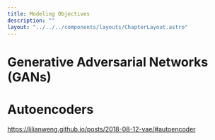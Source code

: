 ```yaml
---
title: Modeling Objectives
description: ""
layout: "../../../components/layouts/ChapterLayout.astro"
---
```


# Generative Adversarial Networks (GANs)

# Autoencoders

https://lilianweng.github.io/posts/2018-08-12-vae/#autoencoder  